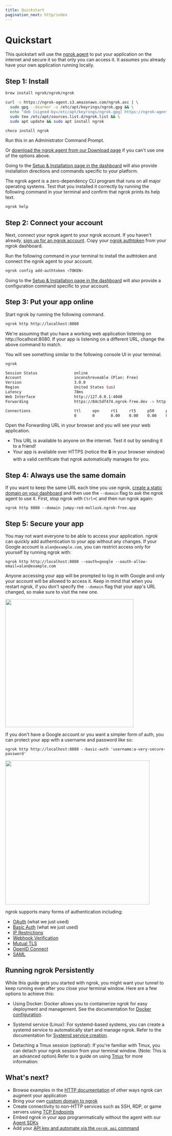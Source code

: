 ```yaml
---
title: Quickstart
pagination_next: http/index
---
```



# Quickstart

This quickstart will use the [ngrok agent](/agent/) to put your application on
the internet and secure it so that only you can access it. It assumes you already have your
own application running locally.

## Step 1: Install

<Tabs groupId="os" queryString="os">
<TabItem value="macos" label="Mac OS" default>

```bash
brew install ngrok/ngrok/ngrok
```

</TabItem>
<TabItem value="linux" label="Debian Linux">

```bash
curl -s https://ngrok-agent.s3.amazonaws.com/ngrok.asc | \
  sudo gpg --dearmor -o /etc/apt/keyrings/ngrok.gpg && \
  echo "deb [signed-by=/etc/apt/keyrings/ngrok.gpg] https://ngrok-agent.s3.amazonaws.com buster main" | \
  sudo tee /etc/apt/sources.list.d/ngrok.list && \
  sudo apt update && sudo apt install ngrok
```

</TabItem>
<TabItem value="windows" label="Windows">

```bash
choco install ngrok
```

Run this in an Administrator Command Prompt.

</TabItem>
</Tabs>

Or [download the ngrok agent from our Download
page](https://ngrok.com/download) if you can't use one of the options above.

Going to the [Setup & Installation page in the dashboard](https://dashboard.ngrok.com/get-started/setup) will also provide installation directions and commands specific to your platform.

The ngrok agent is a zero-dependency CLI program that runs on all major
operating systems. Test that you installed it correctly by running the
following command in your terminal and confirm that ngrok prints its help text.

```bash
ngrok help
```

## Step 2: Connect your account

Next, connect your ngrok agent to your ngrok account. If you haven't already,
[sign up for an ngrok account](https://dashboard.ngrok.com). Copy your [ngrok
authtoken](https://dashboard.ngrok.com/get-started/your-authtoken) from your
ngrok dashboard.

Run the following command in your terminal to install the authtoken and connect
the ngrok agent to your account.

```bash
ngrok config add-authtoken <TOKEN>
```

Going to the [Setup & Installation page in the dashboard](https://dashboard.ngrok.com/get-started/setup) will also provide a configuration command specific to your account.

## Step 3: Put your app online

Start ngrok by running the following command.

```bash
ngrok http http://localhost:8080
```

We're assuming that you have a working web application listening on
http://localhost:8080. If your app is listening on a different URL, change the
above command to match.

You will see something similar to the following console UI in your terminal.

```bash
ngrok                                                                   (Ctrl+C to quit)

Session Status                online
Account                       inconshreveable (Plan: Free)
Version                       3.0.0
Region                        United States (us)
Latency                       78ms
Web Interface                 http://127.0.0.1:4040
Forwarding                    https://84c5df474.ngrok-free.dev -> http://localhost:8080

Connections                   ttl     opn     rt1     rt5     p50     p90
                              0       0       0.00    0.00    0.00    0.00
```

Open the Forwarding URL in your browser and you will see your web application.

- This URL is available to anyone on the internet. Test it out by sending it to
  a friend!
- Your app is available over HTTPS (notice the 🔒 in your browser window) with
  a valid certificate that ngrok automatically manages for you.

## Step 4: Always use the same domain

If you want to keep the same URL each time you use ngrok, [create a static
domain on your dashboard](https://dashboard.ngrok.com/cloud-edge/domains) and
then use the `--domain` flag to ask the ngrok agent to use it. First, stop
ngrok with `Ctrl+C` and then run ngrok again:

```
ngrok http 8080 --domain jumpy-red-mollusk.ngrok-free.app
```

## Step 5: Secure your app

You may not want everyone to be able to access your application. ngrok can
quickly add authentication to your app without any changes. If your Google
account is `alan@example.com`, you can restrict access only for yourself by
running ngrok with:

```
ngrok http http://localhost:8080 --oauth=google --oauth-allow-email=alan@example.com
```

Anyone accessing your app will be prompted to log in with Google and only your
account will be allowed to access it. Keep in mind that when you restart ngrok,
if you don't specify the `--domain` flag that your app's URL changed, so make
sure to visit the new one.

<img width="400" height="400" src="/docs/img/docs/ngrok-oauth.png" />

If you don't have a Google account or you want a simpler form of auth, you can
protect your app with a username and password like so:

```
ngrok http http://localhost:8080 --basic-auth 'username:a-very-secure-password'
```

<img width="450" height="450" src="/docs/img/docs/ngrok-basic-auth.png" />

ngrok supports many forms of authentication including:

- [OAuth](/http/oauth/) (what we just used)
- [Basic Auth](/http/basic-auth/) (what we just used)
- [IP Restrictions](/http/ip-restrictions/)
- [Webhook Verification](/http/webhook-verification/)
- [Mutual TLS](/http/mutual-tls/)
- [OpenID Connect](/http/openid-connect/)
- [SAML](/http/saml/)

## Running ngrok Persistently

While this guide gets you started with ngrok, you might want your tunnel to keep running even after you close your terminal window. Here are a few options to achieve this:

* Using Docker: Docker allows you to containerize ngrok for easy deployment and management. See the documentation for [Docker configuration](https://ngrok.com/docs/using-ngrok-with/docker/).

* Systemd service (Linux): For systemd-based systems, you can create a systemd service to automatically start and manage ngrok. Refer to the documentation for [Systemd service creation](https://ngrok.com/docs/agent/#background-service).
* Detaching a Tmux session (optional): If you're familiar with Tmux, you can detach your ngrok session from your terminal window. (Note: This is an advanced option).Refer to a guide on using [Tmux](https://www.digitalocean.com/community/tutorials/how-to-configure-tmux-on-a-cloud-server) for more information:


## What's next?

- Browse examples in the [HTTP documentation](/http/?cty=agent-cli) of other ways ngrok can augment your application
- Bring your own [custom domain to ngrok](/http/#bring-your-own-domain)
- Create connectivity to non-HTTP services such as SSH, RDP, or game servers using [TCP Endpoints](/tcp/)
- Embed ngrok in your app programmatically without the agent with our [Agent SDKs](/agent-sdks/)
- Add your [API key and automate via the `ngrok api` command](/api/#quickstart)










